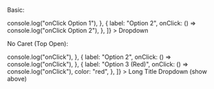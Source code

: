 
<Meta title="Inputs/FlyDropdown" component={FlyDropdown} />

Basic:

<Canvas>
	<Story name="FlyDropdown">
		<FlyDropdown
			position="bottom"
			items={[
				{
					label: "Option 1",
					onClick: () => console.log("onClick Option 1"),
				},
				{
					label: "Option 2",
					onClick: () => console.log("onClick Option 2"),
				},
			]}
		>
			Dropdown
		</FlyDropdown>
	</Story>
</Canvas>

No Caret (Top Open):

<Canvas>
	<Story name="No Caret">
		<div style={{marginTop: 150}}>
			<FlyDropdown
				position="top"
				caret={false}
				items={[
					{
						label: "Option 1",
						onClick: () => console.log("onClick"),
					},
					{
						label: "Option 2",
						onClick: () => console.log("onClick"),
					},
					{
						label: "Option 3 (Red)",
						onClick: () => console.log("onClick"),
						color: "red",
					},
				]}
			>
				Long Title Dropdown (show above)
			</FlyDropdown>
		</div>
	</Story>
</Canvas>
